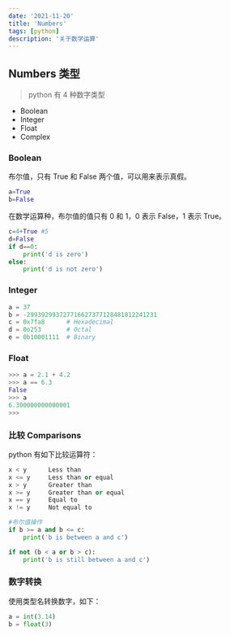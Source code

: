 ```yaml
---
date: '2021-11-20'
title: 'Numbers'
tags: [python]
description: '关于数学运算'
---
```


## Numbers 类型

> python 有 4 种数字类型

- Boolean
- Integer
- Float
- Complex

### Boolean

布尔值，只有 True 和 False 两个值，可以用来表示真假。

```python
a=True
b=False
```

在数学运算种，布尔值的值只有 0 和 1，0 表示 False，1 表示 True。

```python
c=4+True #5
d=False
if d==0:
    print('d is zero')
else:
    print('d is not zero')
```

### Integer

```python
a = 37
b = -299392993727716627377128481812241231
c = 0x7fa8      # Hexadecimal
d = 0o253       # Octal
e = 0b10001111  # Binary
```

### Float

```python
>>> a = 2.1 + 4.2
>>> a == 6.3
False
>>> a
6.300000000000001
>>>
```

### 比较 Comparisons

python 有如下比较运算符：

```python
x < y      Less than
x <= y     Less than or equal
x > y      Greater than
x >= y     Greater than or equal
x == y     Equal to
x != y     Not equal to

#布尔值操作
if b >= a and b <= c:
    print('b is between a and c')

if not (b < a or b > c):
    print('b is still between a and c')
```

### 数字转换

使用类型名转换数字，如下：

```python
a = int(3.14)
b = float(3)
```
